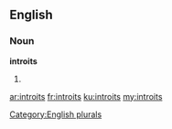==English==

===Noun===
'''introits'''

# {{plural of|introit}}

[[Category:English plurals]]

[[ar:introits]]
[[fr:introits]]
[[ku:introits]]
[[my:introits]]